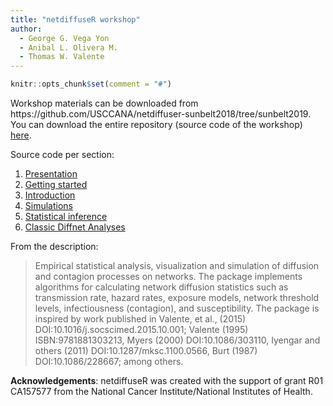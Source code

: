 ```yaml
---
title: "netdiffuseR workshop"
author:
  - George G. Vega Yon
  - Anibal L. Olivera M.
  - Thomas W. Valente 
---
```


```r
knitr::opts_chunk$set(comment = "#")
```


Workshop materials can be downloaded from https://github.com/USCCANA/netdiffuser-sunbelt2018/tree/sunbelt2019. You can download the entire repository (source code of the workshop) [here](https://github.com/USCCANA/netdiffuser-sunbelt2018/archive/sunbelt2019.zip).

Source code per section:

1.  <a href="Network Interventions INSNA updated.ppt" target="_blank">Presentation</a>
2.  <a href="https://raw.githubusercontent.com/USCCANA/netdiffuser-sunbelt2018/sunbelt2019/getstarted.Rmd" target="_blank">Getting started</a>
3.  <a href="https://raw.githubusercontent.com/USCCANA/netdiffuser-sunbelt2018/sunbelt2019/intro.Rmd" target="_blank">Introduction</a>
4.  <a href="https://raw.githubusercontent.com/USCCANA/netdiffuser-sunbelt2018/sunbelt2019/sim.Rmd" target="_blank">Simulations</a>
5.  <a href="https://raw.githubusercontent.com/USCCANA/netdiffuser-sunbelt2018/sunbelt2019/stats.Rmd" target="_blank">Statistical inference</a>
5.  <a href="https://raw.githubusercontent.com/USCCANA/netdiffuser-sunbelt2018/sunbelt2019/classic.Rmd" target="_blank">Classic Diffnet Analyses</a>

From the description:

> Empirical statistical analysis, visualization and simulation of diffusion and contagion processes on networks. The package implements algorithms for calculating network diffusion statistics such as transmission rate, hazard rates, exposure models, network threshold levels, infectiousness (contagion), and susceptibility. The package is inspired by work published in Valente, et al., (2015) DOI:10.1016/j.socscimed.2015.10.001; Valente (1995) ISBN:9781881303213, Myers (2000) DOI:10.1086/303110, Iyengar and others (2011) DOI:10.1287/mksc.1100.0566, Burt (1987) DOI:10.1086/228667; among others.

__Acknowledgements__: netdiffuseR was created with the support of grant R01
CA157577 from the National Cancer Institute/National Institutes of Health.